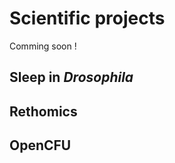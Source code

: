 # Scientific projects {#projects -}

Comming soon !

## Sleep in *Drosophila* {-}

## Rethomics {-}

## OpenCFU {-}

